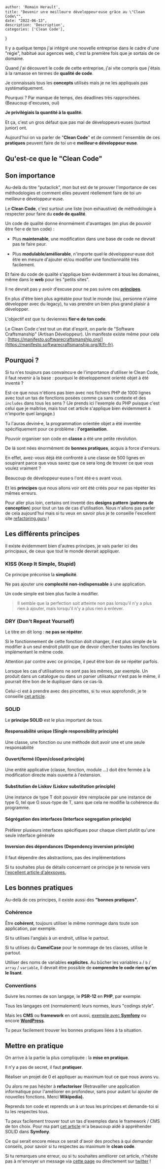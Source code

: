 
    author: 'Romain Herault',
    title: "Devenir un⸱e meilleur⸱e développeur⸱euse grâce au \"Clean Code\"",
    date: "2022-06-13",
    description: 'Description',
    categories: ['Clean Code'],
}


Il y a quelque temps j'ai intégré une nouvelle entreprise dans le cadre d'une "régie", habitué aux agences web, c'est la première fois que je sortais de ce domaine.

Quand j'ai découvert le code de cette entreprise, j'ai vite compris que j'étais à la ramasse en termes de **qualité de code**.

Je connaissais tous les **concepts** utilisés mais je ne les appliquais pas systématiquement.

Pourquoi ? Par manque de temps, des deadlines très rapprochées. (Beaucoup d'excuses, oui)

**Je privilégiais la quantité à la qualité.**

Et ça, c'est un gros défaut que pas mal de développeurs⸱euses (surtout junior) ont.

Aujourd'hui on va parler de "**Clean Code**" et de comment l'ensemble de ces **pratiques** peuvent faire de toi un⸱e **meilleur⸱e développeur⸱euse**.

## Qu'est-ce que le "Clean Code"

## Son importance

Au-delà du titre "putaclick", mon but est de te prouver l'importance de ces méthodologies et comment elles peuvent réellement faire de toi un⸱ meilleur⸱e développeur⸱euse.

Le **Clean Code**, c'est surtout une liste (non exhaustive) de méthodologie à respecter pour faire du **code de qualité**.

Un code de qualité donne énormément d'avantages (en plus de pouvoir être fier⸱e de ton code) :

- Plus **maintenable**, une modification dans une base de code ne devrait pas te faire peur.

- Plus **modulable/améliorable**, n'importe quel⸱le développeur⸱euse doit être en mesure d'ajouter et/ou modifier une fonctionnalité très facilement.

Et faire du code de qualité s'applique bien évidemment à tous les domaines, même dans le **web** pour les "petits sites".

Il ne devrait pas y avoir d'excuse pour ne pas suivre ces **[principes](#principes)**.

En plus d'être bien plus agréable pour tout le monde (oui, personne n'aime développer avec du legacy), tu vas prendre un bien plus grand plaisir à développer.

L'objectif est que tu deviennes **fier⸱e de ton code**.

Le Clean Code c'est tout un état d'esprit, on parle de "Software Craftsmanship" (Artisan Développeur). Un manifeste existe même pour cela : [https://manifesto.softwarecraftsmanship.org/](https://manifesto.softwarecraftsmanship.org/#/fr-fr).

## Pourquoi ?

Si tu n'es toujours pas convaincu⸱e de l'importance d'utiliser le Clean Code, il faut revenir à la base : pourquoi le développement orienté objet à été inventé ?

Est-ce que nous n'étions pas bien avec nos fichiers PHP de 1000 lignes avec tout un tas de fonctions posées comme ça sans contexte et des `includes` dans tous les sens ? (Je prends ici l'exemple du PHP puisque c'est celui que je maîtrise, mais tout cet article s'applique bien évidemment à n'importe quel langage.)

Tu l'auras deviné⸱e, la programmation orientée objet a été inventée spécifiquement pour ce problème : **l'organisation**.

Pouvoir organiser son code en **classe** a été une petite révolution.

De là sont nées énormément de **bonnes pratiques**, acquis à force d'erreurs.

En effet, avez-vous déjà été confronté à une classe de 500 lignes en soupirant parce que vous savez que ce sera long de trouver ce que vous voulez vraiment ?

Beaucoup de développeur⸱euse⸱s l'ont été⸱e⸱s avant vous.

Et les **principes** que nous allons voir ont été créés pour ne pas répéter les mêmes erreurs.

Pour aller plus loin, certains ont inventé des **designs pattern** (**patrons de conception**) pour tout un tas de cas d'utilisation. Nous n'allons pas parler de cela aujourd'hui mais si tu veux en savoir plus je te conseille l'excellent site [refactoring.guru](https://refactoring.guru/fr) !

## Les différents principes

Il existe évidemment bien d'autres principes, je vais parler ici des principaux, de ceux que tout le monde devrait appliquer.

### KISS (Keep It Simple, Stupid)

Ce principe préconise la **simplicité**.

Ne pas ajouter une **complexité non-indispensable** à une application.

Un code simple est bien plus facile à modifier.

> Il semble que la perfection soit atteinte non pas lorsqu'il n'y a plus rien à ajouter, mais lorsqu'il n'y a plus rien à enlever.

### DRY (**Don't Repeat Yourself**)

Le titre en dit long : **ne pas se répéter**.

Si le fonctionnement de cette fonction doit changer, il est plus simple de la modifier à un seul endroit plutôt que de devoir chercher toutes les fonctions implémentant le même code.

Attention par contre avec ce principe, il peut être bon de se répéter parfois.

Lorsque les cas d'utilisations ne sont pas les mêmes, par exemple. Un produit dans un catalogue ou dans un panier utilisateur n'est pas le même, il pourrait être bon de le dupliquer dans ce cas-là.

Celui-ci est à prendre avec des pincettes, si tu veux approfondir, je te conseille [cet article](https://medium.com/@nicolopigna/this-is-not-the-dry-you-are-looking-for-a316ed3f445f).

### SOLID

Le **principe SOLID** est le plus important de tous.

#### Responsabilité unique (Single responsibility principle)

Une classe, une fonction ou une méthode doit avoir une et une seule responsabilité

#### Ouvert/fermé (Open/closed principle)

Une entité applicative (classe, fonction, module …) doit être fermée à la modification directe mais ouverte à l'extension.

#### Substitution de Liskov (Liskov substitution principle)

Une instance de type T doit pouvoir être remplacée par une instance de type G, tel que G sous-type de T, sans que cela ne modifie la cohérence du programme.

#### Ségrégation des interfaces (Interface segregation principle)

Préférer plusieurs interfaces spécifiques pour chaque client plutôt qu'une seule interface générale

#### Inversion des dépendances (Dependency inversion principle)

Il faut dépendre des abstractions, pas des implémentations

Si tu souhaites plus de détails concernant ce principe je te renvoie vers [l'excellent article d'alexsoyes.](https://alexsoyes.com/solid/)

## Les bonnes pratiques

Au-delà de ces principes, il existe aussi des **"bonnes pratiques"**.

### Cohérence

Être **cohérent**, toujours utiliser le même nommage dans toute son application, par exemple.

Si tu utilises l'anglais à un endroit, utilise le partout.

Si tu utilises du **CamelCase** pour le nommage de tes classes, utilise le partout.

Utiliser des noms de variables **explicites**. Au bûcher les variables `a` / `b` / `array` / `variable`, il devrait être possible de **comprendre le code rien qu'en le lisant**.

### Conventions

Suivre les normes de son langage, le **PSR-12** en **PHP**, par exemple.

Tous les langages ont (normalement) leurs normes, leurs "codings style".

Mais les **CMS** ou **framework** en ont aussi, [exemple avec **Symfony**](https://symfony.com/doc/current/best_practices.html) ou encore **[WordPress](https://developer.wordpress.org/plugins/plugin-basics/best-practices/)**.

Tu peux facilement trouver les bonnes pratiques liées à ta situation.

## Mettre en pratique

On arrive à la partie la plus compliquée : la **mise en pratique**.

Il n'y a pas de secret, il faut **pratiquer**.

Réaliser un projet de 0 et appliquer au maximum tout ce que nous avons vu.

Ou alors ne pas hésiter à **refactoriser** (Retravailler une application informatique pour l'améliorer en profondeur, sans pour autant lui ajouter de nouvelles fonctions. Merci **Wikipedia).**

Reprends ton code et reprends un à un tous les principes et demande-toi si tu les respectes tous.

Tu peux facilement trouver tout un tas d'exemples dans le framework / CMS de ton choix. Pour ma part [cet article](https://medium.com/analytics-vidhya/dependency-injection-and-solid-principles-with-symfony-the-geocoding-example-f18ad08ed20b) m'a beaucoup aidé à appréhender SOLID dans **Symfony**.

Ce qui serait encore mieux ce serait d'avoir des proches à qui demander conseils, pour savoir si tu respectes au maximum le **clean code**.

Si tu remarques une erreur, ou si tu souhaites améliorer cet article, n'hésite pas à m'envoyer un message via [cette page](/contact) ou directement sur [twitter](https://twitter.com/Romaixn) !

